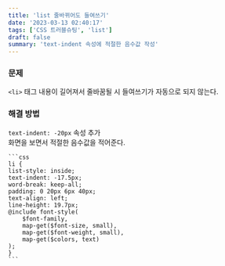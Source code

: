 ```yaml
---
title: 'list 줄바뀌어도 들여쓰기'
date: '2023-03-13 02:40:17'
tags: ['CSS 트러블슈팅', 'list']
draft: false
summary: 'text-indent 속성에 적절한 음수값 작성'
---
```


### 문제

`<li>` 태그 내용이 길어져서 줄바꿈될 시 들여쓰기가 자동으로 되지 않는다.

### 해결 방법

`text-indent: -20px` 속성 추가  
 화면을 보면서 적절한 음수값을 적어준다.

    ```css
    li {
    list-style: inside;
    text-indent: -17.5px;
    word-break: keep-all;
    padding: 0 20px 6px 40px;
    text-align: left;
    line-height: 19.7px;
    @include font-style(
        $font-family,
        map-get($font-size, small),
        map-get($font-weight, small),
        map-get($colors, text)
    );
    }
    ```
